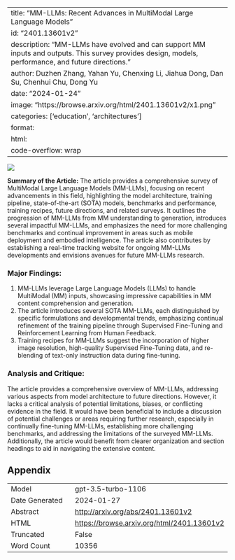 
---
title: "MM-LLMs: Recent Advances in MultiModal Large Language Models"
id: "2401.13601v2"
description: "MM-LLMs have evolved and can support MM inputs and outputs. This survey provides design, models, performance, and future directions."
author: Duzhen Zhang, Yahan Yu, Chenxing Li, Jiahua Dong, Dan Su, Chenhui Chu, Dong Yu
date: "2024-01-24"
image: "https://browse.arxiv.org/html/2401.13601v2/x1.png"
categories: ['education', 'architectures']
format:
  html:
    code-overflow: wrap
---

![](https://browse.arxiv.org/html/2401.13601v2/x1.png)

**Summary of the Article:**
The article provides a comprehensive survey of MultiModal Large Language Models (MM-LLMs), focusing on recent advancements in this field, highlighting the model architecture, training pipeline, state-of-the-art (SOTA) models, benchmarks and performance, training recipes, future directions, and related surveys. It outlines the progression of MM-LLMs from MM understanding to generation, introduces several impactful MM-LLMs, and emphasizes the need for more challenging benchmarks and continual improvement in areas such as mobile deployment and embodied intelligence. The article also contributes by establishing a real-time tracking website for ongoing MM-LLMs developments and envisions avenues for future MM-LLMs research.

### Major Findings:
1. MM-LLMs leverage Large Language Models (LLMs) to handle MultiModal (MM) inputs, showcasing impressive capabilities in MM content comprehension and generation.
2. The article introduces several SOTA MM-LLMs, each distinguished by specific formulations and developmental trends, emphasizing continual refinement of the training pipeline through Supervised Fine-Tuning and Reinforcement Learning from Human Feedback.
3. Training recipes for MM-LLMs suggest the incorporation of higher image resolution, high-quality Supervised Fine-Tuning data, and re-blending of text-only instruction data during fine-tuning.

### Analysis and Critique:
The article provides a comprehensive overview of MM-LLMs, addressing various aspects from model architecture to future directions. However, it lacks a critical analysis of potential limitations, biases, or conflicting evidence in the field. It would have been beneficial to include a discussion of potential challenges or areas requiring further research, especially in continually fine-tuning MM-LLMs, establishing more challenging benchmarks, and addressing the limitations of the surveyed MM-LLMs. Additionally, the article would benefit from clearer organization and section headings to aid in navigating the extensive content.

## Appendix

|          |          |
|----------|----------|
| Model     | gpt-3.5-turbo-1106       |
| Date Generated     | 2024-01-27       |
| Abstract | [http://arxiv.org/abs/2401.13601v2](http://arxiv.org/abs/2401.13601v2)        |
| HTML     | [https://browse.arxiv.org/html/2401.13601v2](https://browse.arxiv.org/html/2401.13601v2)       |
| Truncated       | False       |
| Word Count       | 10356       |